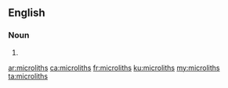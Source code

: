 ==English==

===Noun===
{{head|en|plural}}

# {{plural of|microlith|lang=en}}

[[ar:microliths]]
[[ca:microliths]]
[[fr:microliths]]
[[ku:microliths]]
[[my:microliths]]
[[ta:microliths]]